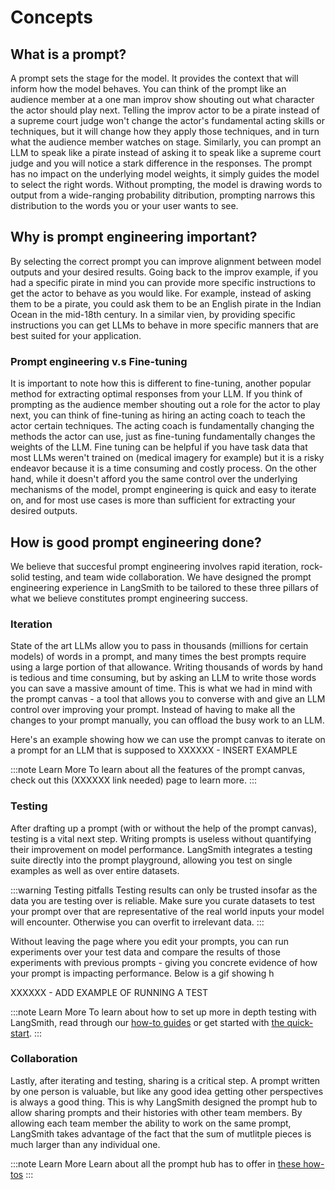 # Concepts

## What is a prompt?

A prompt sets the stage for the model. It provides the context that will inform how the model behaves. You can think
of the prompt like an audience member at a one man improv show shouting out what character the actor should play next. Telling the 
improv actor to be a pirate instead of a supreme court judge won't change the actor's fundamental acting skills or techniques, but
it will change how they apply those techniques, and in turn what the audience member watches on stage. 
Similarly, you can prompt an LLM to speak like a pirate instead of asking it to speak like a supreme court 
judge and you will notice a stark difference in the responses. The prompt has no impact on the underlying model weights,
it simply guides the model to select the right words. Without prompting, the model is drawing words to output from a wide-ranging probability
ditribution, prompting narrows this distribution to the words you or your user wants to see.

## Why is prompt engineering important?

By selecting the correct prompt you can improve alignment between model outputs and your desired results. Going back to
the improv example, if you had a specific pirate in mind you can provide more specific instructions to get the actor to 
behave as you would like. For example, instead of asking them to be a pirate, you could ask them to be an English pirate
in the Indian Ocean in the mid-18th century. In a similar vien, by providing specific instructions you can get LLMs to
behave in more specific manners that are best suited for your application.

### Prompt engineering v.s Fine-tuning

It is important to note how this is different to fine-tuning, another popular method for extracting optimal responses
from your LLM. If you think of prompting as the audience member shouting out a role for the actor to play next, you can
think of fine-tuning as hiring an acting coach to teach the actor certain techniques. The acting coach is
fundamentally changing the methods the actor can use, just as fine-tuning fundamentally changes the weights of the LLM.
Fine tuning can be helpful if you have task data that most LLMs weren't trained on (medical imagery for example) but it is 
a risky endeavor because it is a time consuming and costly process. On the other hand, while it doesn't afford you the same
control over the underlying mechanisms of the model, prompt engineering is quick and easy to iterate on, and for most 
use cases is more than sufficient for extracting your desired outputs.

## How is good prompt engineering done?

We believe that succesful prompt engineering involves rapid iteration, rock-solid testing, and team wide collaboration. 
We have designed the prompt engineering experience in LangSmith to be tailored to these three pillars of what we believe
constitutes prompt engineering success.

### Iteration

State of the art LLMs allow you to pass in thousands (millions for certain models) of words in a prompt, and many times the best
prompts require using a large portion of that allowance. Writing thousands of words by hand is tedious and time consuming, but by asking
an LLM to write those words you can save a massive amount of time. This is what we had in mind with the prompt canvas - a 
tool that allows you to converse with and give an LLM control over improving your prompt. Instead of having to make all
the changes to your prompt manually, you can offload the busy work to an LLM. 

Here's an example showing how we can use the prompt canvas to iterate on a prompt for an LLM that is supposed to XXXXXX - INSERT EXAMPLE

:::note Learn More
To learn about all the features of the prompt canvas, check out this (XXXXXX link needed) page to learn more.
:::

### Testing

After drafting up a prompt (with or without the help of the prompt canvas), testing is a vital next step. Writing prompts
is useless without quantifying their improvement on model performance. LangSmith integrates a testing suite directly 
into the prompt playground, allowing you test on single examples as well as over entire datasets. 

:::warning Testing pitfalls
Testing results can only be trusted insofar as the data you are testing over is reliable.
Make sure you curate datasets to test your prompt over that are representative of the real world inputs your model will encounter.
Otherwise you can overfit to irrelevant data.
:::

Without leaving the page where you edit your prompts, you can run experiments over your test data and compare the results of those experiments
with previous prompts - giving you concrete evidence of how your prompt is impacting performance. Below is a gif showing h

XXXXXX - ADD EXAMPLE OF RUNNING A TEST

:::note Learn More
To learn about how to set up more in depth testing with LangSmith, read through our [how-to guides](https://docs.smith.langchain.com/evaluation/how_to_guides)
or get started with [the quick-start](https://docs.smith.langchain.com/evaluation/how_to_guides).
:::

### Collaboration

Lastly, after iterating and testing, sharing is a critical step. A prompt written by one person is valuable, but like 
any good idea getting other perspectives is always a good thing. This is why LangSmith designed the prompt hub to allow
sharing prompts and their histories with other team members. By allowing each team member the ability to work on the
same prompt, LangSmith takes advantage of the fact that the sum of mutlitple pieces is much larger than any individual one.

:::note Learn More
Learn about all the prompt hub has to offer in [these how-tos](https://docs.smith.langchain.com/prompt_engineering/how_to_guides#prompt-hub)
:::
